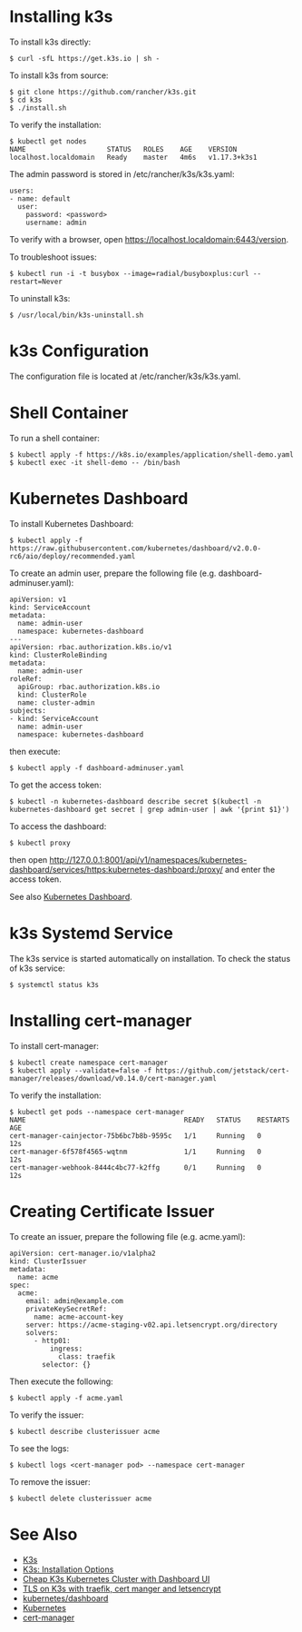 = Installing k3s =

To install k3s directly:

<pre>
$ curl -sfL https://get.k3s.io | sh -
</pre>

To install k3s from source:

<pre>
$ git clone https://github.com/rancher/k3s.git
$ cd k3s
$ ./install.sh
</pre>

To verify the installation:

<pre>
$ kubectl get nodes
NAME                    STATUS   ROLES    AGE    VERSION
localhost.localdomain   Ready    master   4m6s   v1.17.3+k3s1
</pre>

The admin password is stored in /etc/rancher/k3s/k3s.yaml:

<pre>
users:
- name: default
  user:
    password: <password>
    username: admin
</pre>

To verify with a browser, open https://localhost.localdomain:6443/version.

To troubleshoot issues:

<pre>
$ kubectl run -i -t busybox --image=radial/busyboxplus:curl --restart=Never
</pre>

To uninstall k3s:

<pre>
$ /usr/local/bin/k3s-uninstall.sh
</pre>

= k3s Configuration =

The configuration file is located at /etc/rancher/k3s/k3s.yaml.

= Shell Container =

To run a shell container:

<pre>
$ kubectl apply -f https://k8s.io/examples/application/shell-demo.yaml
$ kubectl exec -it shell-demo -- /bin/bash
</pre>

= Kubernetes Dashboard =

To install Kubernetes Dashboard:

<pre>
$ kubectl apply -f https://raw.githubusercontent.com/kubernetes/dashboard/v2.0.0-rc6/aio/deploy/recommended.yaml
</pre>

To create an admin user, prepare the following file (e.g. dashboard-adminuser.yaml):

<pre>
apiVersion: v1
kind: ServiceAccount
metadata:
  name: admin-user
  namespace: kubernetes-dashboard
---
apiVersion: rbac.authorization.k8s.io/v1
kind: ClusterRoleBinding
metadata:
  name: admin-user
roleRef:
  apiGroup: rbac.authorization.k8s.io
  kind: ClusterRole
  name: cluster-admin
subjects:
- kind: ServiceAccount
  name: admin-user
  namespace: kubernetes-dashboard
</pre>

then execute:

<pre>
$ kubectl apply -f dashboard-adminuser.yaml
</pre>

To get the access token:

<pre>
$ kubectl -n kubernetes-dashboard describe secret $(kubectl -n kubernetes-dashboard get secret | grep admin-user | awk '{print $1}')
</pre>

To access the dashboard:

<pre>
$ kubectl proxy
</pre>

then open http://127.0.0.1:8001/api/v1/namespaces/kubernetes-dashboard/services/https:kubernetes-dashboard:/proxy/
and enter the access token.

See also [https://rancher.com/docs/k3s/latest/en/installation/kube-dashboard/ Kubernetes Dashboard].

= k3s Systemd Service =

The k3s service is started automatically on installation. To check the status of k3s service:

<pre>
$ systemctl status k3s
</pre>

= Installing cert-manager =

To install cert-manager:

<pre>
$ kubectl create namespace cert-manager
$ kubectl apply --validate=false -f https://github.com/jetstack/cert-manager/releases/download/v0.14.0/cert-manager.yaml
</pre>

To verify the installation:

<pre>
$ kubectl get pods --namespace cert-manager
NAME                                       READY   STATUS    RESTARTS   AGE
cert-manager-cainjector-75b6bc7b8b-9595c   1/1     Running   0          12s
cert-manager-6f578f4565-wqtnm              1/1     Running   0          12s
cert-manager-webhook-8444c4bc77-k2ffg      0/1     Running   0          12s
</pre>

= Creating Certificate Issuer =

To create an issuer, prepare the following file (e.g. acme.yaml):

<pre>
apiVersion: cert-manager.io/v1alpha2
kind: ClusterIssuer
metadata:
  name: acme
spec:
  acme:
    email: admin@example.com
    privateKeySecretRef:
      name: acme-account-key
    server: https://acme-staging-v02.api.letsencrypt.org/directory
    solvers:
      - http01:
          ingress:
            class: traefik
        selector: {}
</pre>

Then execute the following:

<pre>
$ kubectl apply -f acme.yaml
</pre>

To verify the issuer:

<pre>
$ kubectl describe clusterissuer acme
</pre>

To see the logs:

<pre>
$ kubectl logs <cert-manager pod> --namespace cert-manager
</pre>

To remove the issuer:

<pre>
$ kubectl delete clusterissuer acme
</pre>

= See Also =

* [https://www.k3s.io/ K3s]
* [https://rancher.com/docs/k3s/latest/en/installation/install-options/ K3s: Installation Options]
* [https://www.thebookofjoel.com/cheap-production-k3s-with-dashboard-ui Cheap K3s Kubernetes Cluster with Dashboard UI]
* [https://www.thebookofjoel.com/k3s-cert-manager-letsencrypt TLS on K3s with traefik, cert manger and letsencrypt]
* [https://github.com/kubernetes/dashboard kubernetes/dashboard]
* [[Kubernetes]]
* [https://github.com/dogtagpki/kubernetes/wiki/cert-manager cert-manager]